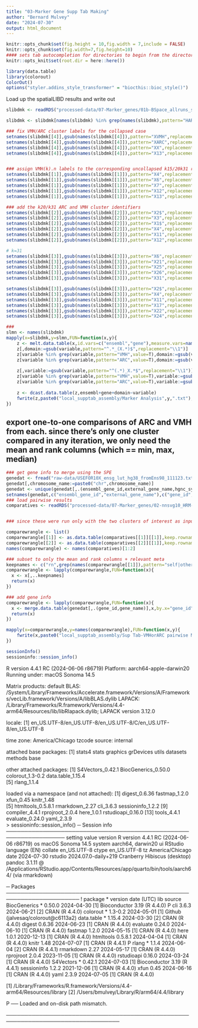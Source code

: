 ```yaml
---
title: "03-Marker Gene Supp Tab Making"
author: "Bernard Mulvey"
date: "2024-07-30"
output: html_document
---
```


```r
knitr::opts_chunk$set(fig.height = 10,fig.width = 7,include = FALSE)
knitr::opts_chunk$set(fig.width=7,fig.height=10)
#### sets tab autocompletion for directories to begin from the directory containing the .Rproj session, instead of the script's directory if different
knitr::opts_knit$set(root.dir = here::here())

library(data.table)
library(colorout)
ColorOut()
options("styler.addins_style_transformer" = "biocthis::bioc_style()")

```

Load up the spatialLIBD results and write out
```r
slibdmk <- readRDS("processed-data/07-Marker_genes/01b-BSpace_allruns_spatialLIBD-regwrap-enrichment_full.RDS")

slibdmk <- slibdmk[names(slibdmk) %in% grep(names(slibdmk),pattern="HARMONYlmbna_nnsvg10_60kiter",value=T)]

### fix VMH/ARC cluster labels for the collapsed case
setnames(slibdmk[[4]],gsub(names(slibdmk[[4]]),pattern="XVMH",replacement="VMH"))
setnames(slibdmk[[4]],gsub(names(slibdmk[[4]]),pattern="XARC",replacement="ARC"))
setnames(slibdmk[[4]],gsub(names(slibdmk[[4]]),pattern="XX",replacement="X"))
setnames(slibdmk[[4]],gsub(names(slibdmk[[4]]),pattern="X13",replacement="ARC.ventral"))


### assign VMH(k).n labels to the corresponding uncollapsed k15/20k31 results
setnames(slibdmk[[1]],gsub(names(slibdmk[[1]]),pattern="X4",replacement="ARC.1"))
setnames(slibdmk[[1]],gsub(names(slibdmk[[1]]),pattern="X6",replacement="ARC.2"))
setnames(slibdmk[[1]],gsub(names(slibdmk[[1]]),pattern="X7",replacement="VMH.1"))
setnames(slibdmk[[1]],gsub(names(slibdmk[[1]]),pattern="X12",replacement="VMH.2"))
setnames(slibdmk[[1]],gsub(names(slibdmk[[1]]),pattern="X13",replacement="ARC.ventral"))

### add the k20/k31 ARC and VMH cluster identifiers
setnames(slibdmk[[2]],gsub(names(slibdmk[[2]]),pattern="X2$",replacement="VMH20.1"))
setnames(slibdmk[[2]],gsub(names(slibdmk[[2]]),pattern="X3",replacement="VMH20.2"))
setnames(slibdmk[[2]],gsub(names(slibdmk[[2]]),pattern="X1$",replacement="ARC20.1"))
setnames(slibdmk[[2]],gsub(names(slibdmk[[2]]),pattern="X4",replacement="ARC20.2"))
setnames(slibdmk[[2]],gsub(names(slibdmk[[2]]),pattern="X11",replacement="ARC20.3"))
setnames(slibdmk[[2]],gsub(names(slibdmk[[2]]),pattern="X12",replacement="ARC20.4"))

# k=31
setnames(slibdmk[[3]],gsub(names(slibdmk[[3]]),pattern="X6",replacement="VMH31.1"))
setnames(slibdmk[[3]],gsub(names(slibdmk[[3]]),pattern="X21",replacement="VMH31.2"))
setnames(slibdmk[[3]],gsub(names(slibdmk[[3]]),pattern="X25",replacement="VMH31.3"))
setnames(slibdmk[[3]],gsub(names(slibdmk[[3]]),pattern="X26",replacement="VMH31.4"))
setnames(slibdmk[[3]],gsub(names(slibdmk[[3]]),pattern="X31",replacement="VMH31.5"))

setnames(slibdmk[[3]],gsub(names(slibdmk[[3]]),pattern="X2$",replacement="ARC31.1"))
setnames(slibdmk[[3]],gsub(names(slibdmk[[3]]),pattern="X4",replacement="ARC31.2"))
setnames(slibdmk[[3]],gsub(names(slibdmk[[3]]),pattern="X11",replacement="ARC31.3"))
setnames(slibdmk[[3]],gsub(names(slibdmk[[3]]),pattern="X17",replacement="ARC31.4"))
setnames(slibdmk[[3]],gsub(names(slibdmk[[3]]),pattern="X22",replacement="ARC31.5"))
setnames(slibdmk[[3]],gsub(names(slibdmk[[3]]),pattern="X24",replacement="ARC31.6"))

### 
slmn <- names(slibdmk)
mapply(x=slibdmk,y=slmn,FUN=function(x,y){
    z <- melt.data.table(x,id.vars=c("ensembl","gene"),measure.vars=names(x)[c(1:(ncol(x)-2))])
    z[,domain:=gsub(variable,pattern="^.*_(X.*)$",replacement="\\1")]
    z[variable %in% grep(variable,pattern="VMH",value=T),domain:=gsub(variable,pattern="^.*_(VMH.*)$",replacement="\\1")]
    z[variable %in% grep(variable,pattern="ARC",value=T),domain:=gsub(variable,pattern="^.*_(ARC.*)$",replacement="\\1")]
    
    z[,variable:=gsub(variable,pattern="^(.*)_X.*$",replacement="\\1")]
    z[variable %in% grep(variable,pattern="VMH",value=T),variable:=gsub(variable,pattern="^(.*)_VMH.*$",replacement="\\1")]
    z[variable %in% grep(variable,pattern="ARC",value=T),variable:=gsub(variable,pattern="^(.*)_ARC.*$",replacement="\\1")]
    
    z <- dcast.data.table(z,ensembl+gene+domain~variable)
    fwrite(z,paste0("local_supptab_assembly/Marker Analysis",y,".txt"),sep="\t",quote=F)
})

```

## export one-to-one comparisons of ARC and VMH from each. since there's only one cluster compared in any iteration, we only need the mean and rank columns (which == min, max, median) 
```r
### get gene info to merge using the SPE
genedat <- fread("raw-data/USEFOR10X_ensg_lut_hg38_fromEns98_111123.txt")
genedat[,chromosome_name:=paste0("chr",chromosome_name)]
genedat <- unique(genedat[,.(ensembl_gene_id,external_gene_name,hgnc_symbol,chromosome_name)])
setnames(genedat,c("ensembl_gene_id","external_gene_name"),c("gene_id","gene_name"))
### load pairwise results
comparatives <- readRDS("processed-data/07-Marker_genes/02-nnsvg10_HRM-lmbna_bspace_VMHandARC-clustPair-diffmarkers.RDS")


### since these were run only with the two clusters of interest as input, we only need the first output (there's outputs for cluster A vs cluster B and B vs A from each, which are equivalent as depleted in A must then == enriched in B)

comparewrangle <- list()
comparewrangle[[1]] <- as.data.table(comparatives[[1]][[1]],keep.rownames=T)
comparewrangle[[2]] <- as.data.table(comparatives[[2]][[1]],keep.rownames=T)
names(comparewrangle) <- names(comparatives)[1:2]

### subset to only the mean and rank columns + relevant meta
keepnames <- c("rn",grep(names(comparewrangle[[1]]),pattern="self|other|mean|rank",value=T))
comparewrangle <- lapply(comparewrangle,FUN=function(x){
  x <- x[,..keepnames]
  return(x)
})

### add gene info
comparewrangle <- lapply(comparewrangle,FUN=function(x){
  x <- merge.data.table(genedat[,.(gene_id,gene_name)],x,by.x="gene_id",by.y="rn")
  return(x)
})

mapply(x=comparewrangle,y=names(comparewrangle),FUN=function(x,y){
    fwrite(x,paste0("local_supptab_assembly/Sup Tab-VMHorARC pairwise Marker Analyses",y,".txt"),sep="\t",quote=F)
})


```

```r
sessionInfo()
sessioninfo::session_info()
```
R version 4.4.1 RC (2024-06-06 r86719)
Platform: aarch64-apple-darwin20
Running under: macOS Sonoma 14.5

Matrix products: default
BLAS:   /System/Library/Frameworks/Accelerate.framework/Versions/A/Frameworks/vecLib.framework/Versions/A/libBLAS.dylib 
LAPACK: /Library/Frameworks/R.framework/Versions/4.4-arm64/Resources/lib/libRlapack.dylib;  LAPACK version 3.12.0

locale:
[1] en_US.UTF-8/en_US.UTF-8/en_US.UTF-8/C/en_US.UTF-8/en_US.UTF-8

time zone: America/Chicago
tzcode source: internal

attached base packages:
[1] stats4    stats     graphics  grDevices utils     datasets  methods   base     

other attached packages:
[1] S4Vectors_0.42.1    BiocGenerics_0.50.0 colorout_1.3-0.2    data.table_1.15.4  
[5] rlang_1.1.4        

loaded via a namespace (and not attached):
 [1] digest_0.6.36     fastmap_1.2.0     xfun_0.45         knitr_1.48       
 [5] htmltools_0.5.8.1 rmarkdown_2.27    cli_3.6.3         sessioninfo_1.2.2
 [9] compiler_4.4.1    rprojroot_2.0.4   here_1.0.1        rstudioapi_0.16.0
[13] tools_4.4.1       evaluate_0.24.0   yaml_2.3.9       
> sessioninfo::session_info()
─ Session info ──────────────────────────────────────────────────────────────────
 setting  value
 version  R version 4.4.1 RC (2024-06-06 r86719)
 os       macOS Sonoma 14.5
 system   aarch64, darwin20
 ui       RStudio
 language (EN)
 collate  en_US.UTF-8
 ctype    en_US.UTF-8
 tz       America/Chicago
 date     2024-07-30
 rstudio  2024.07.0-daily+219 Cranberry Hibiscus (desktop)
 pandoc   3.1.11 @ /Applications/RStudio.app/Contents/Resources/app/quarto/bin/tools/aarch64/ (via rmarkdown)

─ Packages ──────────────────────────────────────────────────────────────────────
 ! package      * version date (UTC) lib source
   BiocGenerics * 0.50.0  2024-04-30 [1] Bioconductor 3.19 (R 4.4.0)
 P cli            3.6.3   2024-06-21 [2] CRAN (R 4.4.0)
   colorout     * 1.3-0.2 2024-05-01 [1] Github (jalvesaq/colorout@c6113a2)
   data.table   * 1.15.4  2024-03-30 [2] CRAN (R 4.4.0)
   digest         0.6.36  2024-06-23 [1] CRAN (R 4.4.0)
   evaluate       0.24.0  2024-06-10 [1] CRAN (R 4.4.0)
   fastmap        1.2.0   2024-05-15 [1] CRAN (R 4.4.0)
   here           1.0.1   2020-12-13 [1] CRAN (R 4.4.0)
   htmltools      0.5.8.1 2024-04-04 [1] CRAN (R 4.4.0)
   knitr          1.48    2024-07-07 [1] CRAN (R 4.4.1)
 P rlang        * 1.1.4   2024-06-04 [2] CRAN (R 4.4.1)
   rmarkdown      2.27    2024-05-17 [1] CRAN (R 4.4.0)
   rprojroot      2.0.4   2023-11-05 [1] CRAN (R 4.4.0)
   rstudioapi     0.16.0  2024-03-24 [1] CRAN (R 4.4.0)
   S4Vectors    * 0.42.1  2024-07-03 [1] Bioconductor 3.19 (R 4.4.1)
   sessioninfo    1.2.2   2021-12-06 [1] CRAN (R 4.4.0)
   xfun           0.45    2024-06-16 [1] CRAN (R 4.4.0)
   yaml           2.3.9   2024-07-05 [1] CRAN (R 4.4.0)

 [1] /Library/Frameworks/R.framework/Versions/4.4-arm64/Resources/library
 [2] /Users/bmulvey/Library/R/arm64/4.4/library

 P ── Loaded and on-disk path mismatch.

─────────────────────────────────────────────────────────────────────────────────
